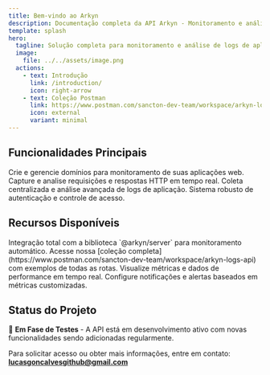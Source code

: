 ```yaml
---
title: Bem-vindo ao Arkyn
description: Documentação completa da API Arkyn - Monitoramento e análise de logs para aplicações web
template: splash
hero:
  tagline: Solução completa para monitoramento e análise de logs de aplicações web
  image:
    file: ../../assets/image.png
  actions:
    - text: Introdução
      link: /introduction/
      icon: right-arrow
    - text: Coleção Postman
      link: https://www.postman.com/sancton-dev-team/workspace/arkyn-logs-api
      icon: external
      variant: minimal
---
```



## Funcionalidades Principais

<CardGrid stagger>
  <Card title="Gestão de Domínios" icon="setting">
    Crie e gerencie domínios para monitoramento de suas aplicações web.
  </Card>
  <Card title="Monitoramento HTTP" icon="document">
    Capture e analise requisições e respostas HTTP em tempo real.
  </Card>
  <Card title="Sistema de Logs" icon="list-format">
    Coleta centralizada e análise avançada de logs de aplicação.
  </Card>
  <Card title="Gestão de Usuários" icon="open-book">
    Sistema robusto de autenticação e controle de acesso.
  </Card>
</CardGrid>

## Recursos Disponíveis

<CardGrid>
  <Card title="Integração @arkyn/server" icon="rocket">
    Integração total com a biblioteca `@arkyn/server` para monitoramento
    automático.
  </Card>
  <Card title="Coleção Postman" icon="external">
    Acesse nossa [coleção
    completa](https://www.postman.com/sancton-dev-team/workspace/arkyn-logs-api)
    com exemplos de todas as rotas.
  </Card>
  <Card title="Dashboard Integrado" icon="rocket">
    Visualize métricas e dados de performance em tempo real.
  </Card>
  <Card title="Alertas Personalizáveis" icon="warning">
    Configure notificações e alertas baseados em métricas customizadas.
  </Card>
</CardGrid>

## Status do Projeto

🚧 **Em Fase de Testes** - A API está em desenvolvimento ativo com novas funcionalidades sendo adicionadas regularmente.

Para solicitar acesso ou obter mais informações, entre em contato: **[lucasgoncalvesgithub@gmail.com](mailto:lucasgoncalvesgithub@gmail.com)**
